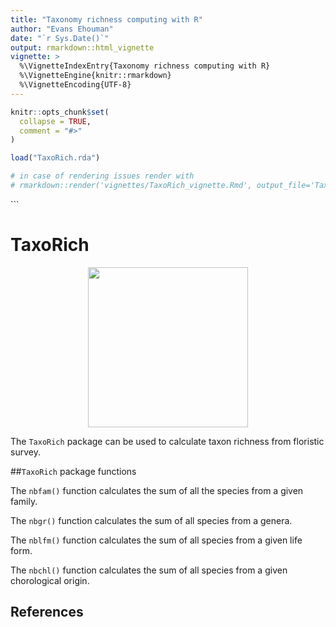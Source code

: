 ```yaml
---
title: "Taxonomy richness computing with R"
author: "Evans Ehouman"
date: "`r Sys.Date()`"
output: rmarkdown::html_vignette
vignette: >
  %\VignetteIndexEntry{Taxonomy richness computing with R}
  %\VignetteEngine{knitr::rmarkdown}
  %\VignetteEncoding{UTF-8}
---
```


```r
knitr::opts_chunk$set(
  collapse = TRUE,
  comment = "#>"
)

load("TaxoRich.rda")

# in case of rendering issues render with 
# rmarkdown::render('vignettes/TaxoRich_vignette.Rmd', output_file='TaxoRich_vignette.html', output_dir='vignettes')

```

```

# TaxoRich

<p align="center">
<img src="TaxoRich.png" height="256" style="background:none; border:none; box-shadow:none;">
</p>


The `TaxoRich` package can be used to calculate taxon richness from floristic survey.

##`TaxoRich` package functions

The `nbfam()` function calculates the sum of all the species from a given family.

The `nbgr()` function calculates the sum of all species from  a genera.

The `nblfm()` function calculates the sum of all species from  a given life form.

The `nbchl()` function calculates the sum of all species from  a given chorological origin.

## References

